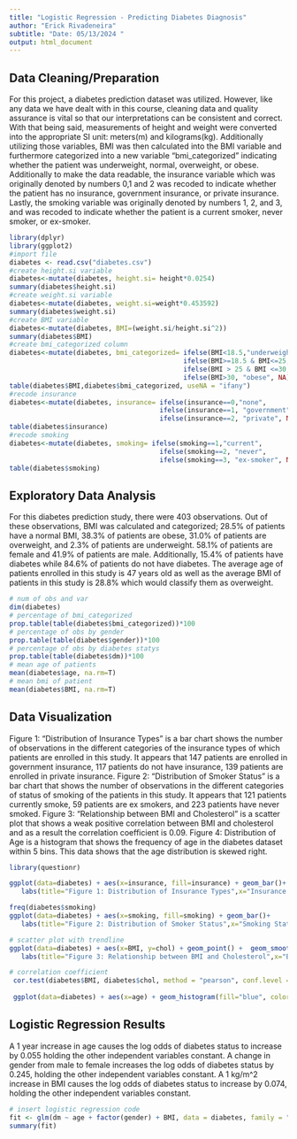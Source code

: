 ```yaml
---
title: "Logistic Regression - Predicting Diabetes Diagnosis"
author: "Erick Rivadeneira"
subtitle: "Date: 05/13/2024 "
output: html_document
---
```

## Data Cleaning/Preparation
For this project, a diabetes prediction dataset was utilized. However, like any data we have dealt with in this course, cleaning data and quality assurance is vital so that our interpretations can be consistent and correct. With that being said, measurements of height and weight were converted into the appropriate SI unit: meters(m) and kilograms(kg). Additionally utilizing those variables, BMI was then calculated into the BMI variable and furthermore categorized into a new variable "bmi_categorized" indicating whether the patient was underweight, normal, overweight, or obese. Additionally to make the data readable, the insurance variable which was originally denoted by numbers 0,1 and 2 was recoded to indicate whether the patient has no insurance, government insurance, or private insurance. Lastly, the smoking variable was originally denoted by numbers 1, 2, and 3, and was recoded to indicate whether the patient is a current smoker, never smoker, or ex-smoker. 
```r
library(dplyr)
library(ggplot2)
#import file
diabetes <- read.csv("diabetes.csv")
#create height.si variable
diabetes<-mutate(diabetes, height.si= height*0.0254)
summary(diabetes$height.si)
#create weight.si variable
diabetes<-mutate(diabetes, weight.si=weight*0.453592)
summary(diabetes$weight.si)
#create BMI variable
diabetes<-mutate(diabetes, BMI=(weight.si/height.si^2))
summary(diabetes$BMI)
#create bmi_categorized column
diabetes<-mutate(diabetes, bmi_categorized= ifelse(BMI<18.5,"underweight", 
                                            ifelse(BMI>=18.5 & BMI<=25, "normal", 
                                            ifelse(BMI > 25 & BMI <=30, "overweight",
                                            ifelse(BMI>30, "obese", NA)))))
table(diabetes$BMI,diabetes$bmi_categorized, useNA = "ifany")
#recode insurance
diabetes<-mutate(diabetes, insurance= ifelse(insurance==0,"none", 
                                      ifelse(insurance==1, "government", 
                                      ifelse(insurance==2, "private", NA))))
table(diabetes$insurance)
#recode smoking
diabetes<-mutate(diabetes, smoking= ifelse(smoking==1,"current", 
                                      ifelse(smoking==2, "never", 
                                      ifelse(smoking==3, "ex-smoker", NA))))
table(diabetes$smoking)
```


## Exploratory Data Analysis
For this diabetes prediction study, there were 403 observations. Out of these observations, BMI was calculated and categorized; 28.5% of patients have a normal BMI, 38.3% of patients are obese, 31.0% of patients are overweight, and 2.3% of patients are underweight. 58.1% of patients are female and 41.9% of patients are male. Additionally, 15.4% of patients have diabetes while 84.6% of patients do not have diabetes. The average age of patients enrolled in this study is 47 years old as well as the average BMI of patients in this study is 28.8% which would classify them as overweight. 
```r
# num of obs and var
dim(diabetes)
# percentage of bmi_categorized
prop.table(table(diabetes$bmi_categorized))*100
# percentage of obs by gender
prop.table(table(diabetes$gender))*100
# percentage of obs by diabetes statys
prop.table(table(diabetes$dm))*100
# mean age of patients
mean(diabetes$age, na.rm=T)
# mean bmi of patient
mean(diabetes$BMI, na.rm=T)
```


## Data Visualization
Figure 1: "Distribution of Insurance Types" is a bar chart shows the number of observations in the different categories of the insurance types of which patients are enrolled in this study. It appears that 147 patients are enrolled in government insurance, 117 patients do not have insurance, 139 patients are enrolled in private insurance. Figure 2: "Distribution of Smoker Status" is a bar chart that shows the number of observations in the different categories of status of smoking of the patients in this study. It appears that 121 patients currently smoke, 59 patients are ex smokers, and 223 patients have never smoked. Figure 3: "Relationship between BMI and Cholesterol" is a scatter plot that shows a weak positive correlation between BMI and cholesterol and as a result the correlation coefficient is 0.09. Figure 4: Distribution of Age is a histogram that shows the frequency of age in the diabetes dataset within 5 bins. This data shows that the age distribution is skewed right. 
```r
library(questionr)

ggplot(data=diabetes) + aes(x=insurance, fill=insurance) + geom_bar()+
   labs(title="Figure 1: Distribution of Insurance Types",x="Insurance (Type)", y="Number of Patients Enrolled (Frequency)") + theme(plot.title = element_text(hjust = 0.5))

freq(diabetes$smoking)
ggplot(data=diabetes) + aes(x=smoking, fill=smoking) + geom_bar()+
   labs(title="Figure 2: Distribution of Smoker Status",x="Smoking Status", y="Number of Patients(Frequency)") + theme(plot.title = element_text(hjust = 0.5))

# scatter plot with trendline
ggplot(data=diabetes) + aes(x=BMI, y=chol) + geom_point() +  geom_smooth(method=lm) +
   labs(title="Figure 3: Relationship between BMI and Cholesterol",x="Body Mass Index (BMI)", y="Cholesterol(mg/dl)") + theme(plot.title = element_text(hjust = 0.5))

# correlation coefficient
 cor.test(diabetes$BMI, diabetes$chol, method = "pearson", conf.level = 0.95)
 
 ggplot(data=diabetes) + aes(x=age) + geom_histogram(fill="blue", color="orangered", binwidth = 5)+ labs(title="Figure 4: Distribution of Age",x="Age (In Years)", y="Relative Frequency") + theme(plot.title = element_text(hjust = 0.5))

```

## Logistic Regression Results
A 1 year increase in age causes the log odds of diabetes status to increase by 0.055 holding the other independent variables constant. A change in gender from male to female increases the log odds of diabetes status by 0.245, holding the other independent variables constant. A 1 kg/m^2 increase in BMI causes the log odds of diabetes status to increase by 0.074, holding the other independent variables constant.
```r
# insert logistic regression code
fit <- glm(dm ~ age + factor(gender) + BMI, data = diabetes, family = "binomial")
summary(fit)


```

